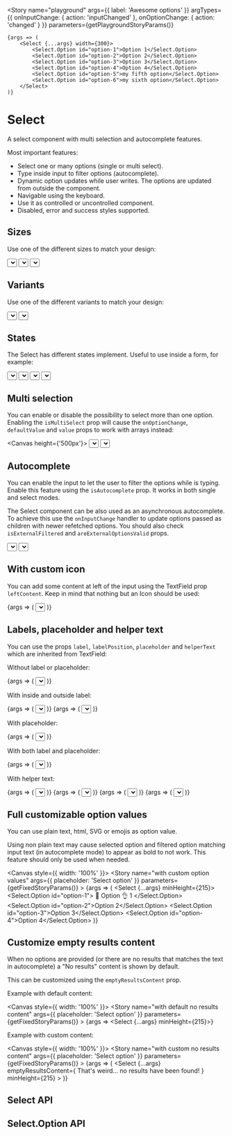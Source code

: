 

<Meta title="Components/Select" component={Select} decorators={[SelectDecorator]} />

<Story
	name="playground"
	args={{
		label: 'Awesome options'
	}}
	argTypes={{
		onInputChange: { action: 'inputChanged' },
		onOptionChange: { action: 'changed' }
	}}
	parameters={getPlaygroundStoryParams()}
>
	{args => (
		<Select {...args} width={300}>
			<Select.Option id="option-1">Option 1</Select.Option>
			<Select.Option id="option-2">Option 2</Select.Option>
			<Select.Option id="option-3">Option 3</Select.Option>
			<Select.Option id="option-4">Option 4</Select.Option>
			<Select.Option id="option-5">my fifth option</Select.Option>
			<Select.Option id="option-6">my sixth option</Select.Option>
		</Select>
	)}
</Story>

# Select

A select component with multi selection and autocomplete features.

Most important features:

- Select one or many options (single or multi select).
- Type inside input to filter options (autocomplete).
- Dynamic option updates while user writes. The options are updated from outside the component.
- Navigable using the keyboard.
- Use it as controlled or uncontrolled component.
- Disabled, error and success styles supported.

## Sizes

Use one of the different sizes to match your design:

<Canvas>
	<Story name="s" parameters={getFixedStoryParams()}>
		<Select aspectSize="s" minHeight={150} placeholder="Select option">
			<Select.Option id="option-1">Option 1</Select.Option>
			<Select.Option id="option-2">Option 2</Select.Option>
		</Select>
	</Story>
	<Story name="m" parameters={getFixedStoryParams()}>
		<Select aspectSize="m" minHeight={150} placeholder="Select option">
			<Select.Option id="option-1">Option 1</Select.Option>
			<Select.Option id="option-2">Option 2</Select.Option>
		</Select>
	</Story>
	<Story name="l" parameters={getFixedStoryParams()}>
		<Select aspectSize="l" minHeight={150} placeholder="Select option">
			<Select.Option id="option-1">Option 1</Select.Option>
			<Select.Option id="option-2">Option 2</Select.Option>
		</Select>
	</Story>
</Canvas>

## Variants

Use one of the different variants to match your design:

<Canvas>
	<Story name="neutral" parameters={getFixedStoryParams()}>
		<Select minHeight={130} placeholder="Select option" variant="neutral">
			<Select.Option id="option-1">Option 1</Select.Option>
			<Select.Option id="option-2">Option 2</Select.Option>
		</Select>
	</Story>
	<Story name="primary" parameters={getFixedStoryParams()}>
		<Select minHeight={130} placeholder="Select option" variant="primary">
			<Select.Option id="option-1">Option 1</Select.Option>
			<Select.Option id="option-2">Option 2</Select.Option>
		</Select>
	</Story>
</Canvas>

## States

The Select has different states implement. Useful to use inside a form, for example:

<Canvas>
	<Story name="default" parameters={getFixedStoryParams()}>
		<Select placeholder="Select option">
			<Select.Option id="option-1">Option 1</Select.Option>
			<Select.Option id="option-2">Option 2</Select.Option>
		</Select>
	</Story>
	<Story name="disabled" parameters={getFixedStoryParams()}>
		<Select isDisabled placeholder="Select option">
			<Select.Option id="option-1">Option 1</Select.Option>
			<Select.Option id="option-2">Option 2</Select.Option>
		</Select>
	</Story>
	<Story name="error" parameters={getFixedStoryParams()}>
		<Select isError placeholder="Select option">
			<Select.Option id="option-1">Option 1</Select.Option>
			<Select.Option id="option-2">Option 2</Select.Option>
		</Select>
	</Story>
	<Story name="success" parameters={getFixedStoryParams()}>
		<Select isSuccess placeholder="Select option">
			<Select.Option id="option-1">Option 1</Select.Option>
			<Select.Option id="option-2">Option 2</Select.Option>
		</Select>
	</Story>
</Canvas>

## Multi selection

You can enable or disable the possibility to select more than one option. Enabling the `isMultiSelect` prop will cause the `onOptionChange`, `defaultValue` and `value` props to work with arrays instead:

<Canvas height={'500px'}>
	<Story name="single select" parameters={getFixedStoryParams()}>
		<Select label="Select only one" isMultiSelect={false} minHeight={275}>
			<Select.Option id="option-1">Option 1</Select.Option>
			<Select.Option id="option-2">Option 2</Select.Option>
			<Select.Option id="option-3">Option 3</Select.Option>
			<Select.Option id="option-4">Option 4</Select.Option>
		</Select>
	</Story>
	<Story name="multi select" parameters={getFixedStoryParams()}>
		<Select label="Select many options" isMultiSelect minHeight={275}>
			<Select.Option id="option-1">Option 1</Select.Option>
			<Select.Option id="option-2">Option 2</Select.Option>
			<Select.Option id="option-3">Option 3</Select.Option>
			<Select.Option id="option-4">Option 4</Select.Option>
		</Select>
	</Story>
</Canvas>

## Autocomplete

You can enable the input to let the user to filter the options while is typing. Enable this feature using the `isAutocomplete` prop. It works in both single and select modes.

The Select component can be also used as an asynchronous autocomplete. To achieve this use the `onInputChange` handler to update options passed as children with newer refetched options. You should also check `isExternalFiltered` and `areExternalOptionsValid` props.

<Canvas>
	<Story name="without autocomplete" parameters={getFixedStoryParams()}>
		<Select label="Select an option" isAutocomplete={false} minHeight={230}>
			<Select.Option id="option-1">Option 1</Select.Option>
			<Select.Option id="option-2">This is the option 2</Select.Option>
			<Select.Option id="option-3">This is the option 3</Select.Option>
			<Select.Option id="option-4">Option 4</Select.Option>
		</Select>
	</Story>
	<Story name="with autocomplete" parameters={getFixedStoryParams()}>
		<Select label="Filter options" isAutocomplete minHeight={230}>
			<Select.Option id="option-1">Option 1</Select.Option>
			<Select.Option id="option-2">This is the option 2</Select.Option>
			<Select.Option id="option-3">This is the option 3</Select.Option>
			<Select.Option id="option-4">Option 4</Select.Option>
		</Select>
	</Story>
</Canvas>

## With custom icon

You can add some content at left of the input using the TextField prop `leftContent`. Keep in mind that nothing but an Icon should be used:

<Canvas>
	<Story
		name="with custom icon"
		args={{
			placeholder: 'Select a favourite'
		}}
		parameters={getFixedStoryParams()}
	>
		{args => (
			<Select leftContent={<Icon icon="star" styling="outlined" />} minHeight={215} {...args}>
				<Select.Option id="option-1">Favourite option 1</Select.Option>
				<Select.Option id="option-2">Favourite option 2</Select.Option>
				<Select.Option id="option-3">Favourite option 3</Select.Option>
				<Select.Option id="option-4">Favourite option 4</Select.Option>
			</Select>
		)}
	</Story>
</Canvas>

## Labels, placeholder and helper text

You can use the props `label`, `labelPosition`, `placeholder` and `helperText` which are inherited from TextField:

Without label or placeholder:

<Canvas>
	<Story name="without label and placeholder" parameters={getFixedStoryParams()}>
		{args => (
			<Select {...args} minHeight={130}>
				<Select.Option id="option-1">Option 1</Select.Option>
				<Select.Option id="option-2">Option 2</Select.Option>
			</Select>
		)}
	</Story>
</Canvas>

With inside and outside label:

<Canvas>
	<Story name="with inside label" parameters={getFixedStoryParams()}>
		{args => (
			<Select {...args} label="City" minHeight={130}>
				<Select.Option id="option-1">Girona</Select.Option>
				<Select.Option id="option-2">Barcelona</Select.Option>
			</Select>
		)}
	</Story>
	<Story name="with outside label" parameters={getFixedStoryParams()}>
		{args => (
			<Select {...args} label="City" labelPosition="outside" minHeight={130}>
				<Select.Option id="option-1">Girona</Select.Option>
				<Select.Option id="option-2">Barcelona</Select.Option>
			</Select>
		)}
	</Story>
</Canvas>

With placeholder:

<Canvas>
	<Story name="with placeholder" parameters={getFixedStoryParams()}>
		{args => (
			<Select {...args} placeholder="Select a city" minHeight={130}>
				<Select.Option id="option-1">Girona</Select.Option>
				<Select.Option id="option-2">Barcelona</Select.Option>
			</Select>
		)}
	</Story>
</Canvas>

With both label and placeholder:

<Canvas>
	<Story name="with label and placeholder" parameters={getFixedStoryParams()}>
		{args => (
			<Select {...args} label="City" placeholder="Select a city" minHeight={130}>
				<Select.Option id="option-1">Girona</Select.Option>
				<Select.Option id="option-2">Barcelona</Select.Option>
			</Select>
		)}
	</Story>
</Canvas>

With helper text:

<Canvas>
	<Story name="with helper text" parameters={getFixedStoryParams()}>
		{args => (
			<Select {...args} label="City" placeholder="Select a city" helperText="Required">
				<Select.Option id="option-1">Girona</Select.Option>
				<Select.Option id="option-2">Barcelona</Select.Option>
			</Select>
		)}
	</Story>
	<Story name="with helper text error" parameters={getFixedStoryParams()}>
		{args => (
			<Select {...args} isError label="City" placeholder="Select a city" helperText="Required">
				<Select.Option id="option-1">Girona</Select.Option>
				<Select.Option id="option-2">Barcelona</Select.Option>
			</Select>
		)}
	</Story>
	<Story name="with helper text success" parameters={getFixedStoryParams()}>
		{args => (
			<Select {...args} label="City" isSuccess placeholder="Select a city" helperText="Required">
				<Select.Option id="option-1">Girona</Select.Option>
				<Select.Option id="option-2">Barcelona</Select.Option>
			</Select>
		)}
	</Story>
	<Story name="with helper text disabled" parameters={getFixedStoryParams()}>
		{args => (
			<Select {...args} isDisabled label="City" placeholder="Select a city" helperText="Required">
				<Select.Option id="option-1">Girona</Select.Option>
				<Select.Option id="option-2">Barcelona</Select.Option>
			</Select>
		)}
	</Story>
</Canvas>

## Full customizable option values

You can use plain text, html, SVG or emojis as option value.

Using non plain text may cause selected option and filtered option matching input text (in autocomplete mode) to appear as bold to not work. This feature should only be used when needed.

<Canvas style={{ width: '100%' }}>
	<Story
		name="with custom option values"
		args={{
			placeholder: 'Select option'
		}}
		parameters={getFixedStoryParams()}
	>
		{args => (
			<Select {...args} minHeight={215}>
				<Select.Option id="option-1">
					🤟 <Text>Option</Text> 👌 1
				</Select.Option>
				<Select.Option id="option-2">Option 2</Select.Option>
				<Select.Option id="option-3">Option 3</Select.Option>
				<Select.Option id="option-4">Option 4</Select.Option>
			</Select>
		)}
	</Story>
</Canvas>

## Customize empty results content

When no options are provided (or there are no results that matches the text in autocomplete) a "No results" content is shown by default.

This can be customized using the `emptyResultsContent` prop.

Example with default content:

<Canvas style={{ width: '100%' }}>
	<Story
		name="with default no results content"
		args={{
			placeholder: 'Select option'
		}}
		parameters={getFixedStoryParams()}
	>
		{args => <Select {...args} minHeight={215}></Select>}
	</Story>
</Canvas>

Example with custom content:

<Canvas style={{ width: '100%' }}>
	<Story
		name="with custom no results content"
		args={{
			placeholder: 'Select option'
		}}
		parameters={getFixedStoryParams()}
	>
		{args => (
			<Select
				{...args}
				emptyResultsContent={
					<Flex p={4}>
						<Text color="primary.400">That's weird... no results have been found!</Text>
					</Flex>
				}
				minHeight={215}
			></Select>
		)}
	</Story>
</Canvas>

## Select API

<ArgsTable of={Select} />

## Select.Option API

<ArgsTable of={Select.Option} />
